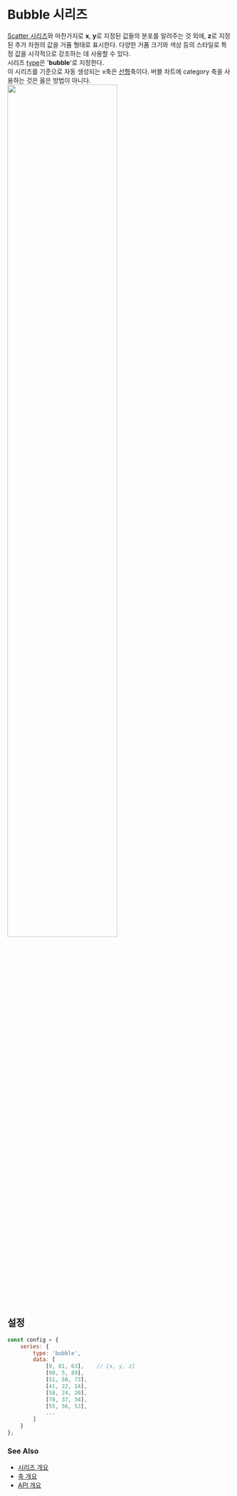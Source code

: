 # Bubble 시리즈

[Scatter 시리즈](/guide/series/series-scatter)와 마찬가지로
**x**, **y**로 지정된 값들의 분포를 알려주는 것 외에, **z**로 지정된 추가 차원의 값을 거품 형태로 표시한다.
다양한 거품 크기와 색상 등의 스타일로 특정 값을 시각적으로 강조하는 데 사용할 수 있다.<br/>
시리즈 [type](/config/config/series#type)은 '**bubble**'로 지정한다.<br/>
이 시리즈를 기준으로 자동 생성되는 x축은 [선형](/config/config/xAxis/linear)축이다.
버블 차트에 category 축을 사용하는 것은 옳은 방법이 아니다.<br/>
<FiddleLink label="Try Bubble" href="https:/jsfiddle.net/gh/get/library/pure/realgrid/realchart-demo/tree/master/guide/series/bubble"/>
<img src="/images/guide/series/bubble-01.png" width="70%" className="border-img"/>

## 설정

```js
const config = {
    series: {
        type: 'bubble',
        data: [
            [9, 81, 63],    // [x, y, z]
            [98, 5, 89],
            [51, 50, 73],
            [41, 22, 14],
            [58, 24, 20],
            [78, 37, 34],
            [55, 56, 53],
            ...
        ]
    }
};
```

### See Also

- [시리즈 개요](/guide/series)
- [축 개요](/guide/axes)
- [API 개요](/docs)